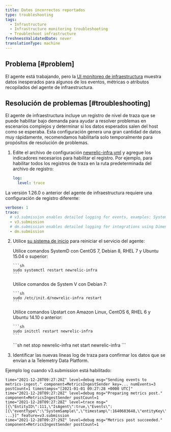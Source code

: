 ```yaml
---
title: Datos incorrectos reportados
type: troubleshooting
tags:
  - Infrastructure
  - Infrastructure monitoring troubleshooting
  - Troubleshoot infrastructure
freshnessValidatedDate: never
translationType: machine
---
```


## Problema [#problem]

El agente está trabajando, pero la [UI monitoreo de infraestructura](/docs/infrastructure/infrastructure-ui-pages/infra-hosts-ui-page) muestra datos inesperados para algunos de los eventos, métricas o atributos recopilados del agente de infraestructura.

## Resolución de problemas [#troubleshooting]

El agente de infraestructura incluye un registro de nivel de traza que se puede habilitar bajo demanda para ayudar a resolver problemas en escenarios complejos y determinar si los datos esperados salen del host como se esperaba. Esta configuración genera una gran cantidad de datos muy rápidamente, recomendamos habilitarla solo temporalmente para propósitos de resolución de problemas.

1. Edite el archivo de configuración [newrelic-infra.yml](/docs/infrastructure/install-infrastructure-agent/configuration/infrastructure-agent-configuration-settings/#logging-variables) y agregue los indicadores necesarios para habilitar el registro. Por ejemplo, para habilitar todos los registros de traza en la ruta predeterminada del archivo de registro:

   ```yml
   log:
     level: trace
   ```

La versión 1.26.0 o anterior del agente de infraestructura requiere una configuración de registro diferente:

```yml
verbose: 1
trace: 
  # v3.submission enables detailed logging for events, examples: SystemSample, NetworkSample, etc.
  - v3.submission
  # dm.submission enables detailed logging for integrations using Dimensional Metric format. 
  - dm.submission
```

2. Utilice [su sistema de inicio](/docs/infrastructure/new-relic-infrastructure/configuration/start-stop-restart-check-infrastructure-agent-status#init-system) para reiniciar el servicio del agente:

   <CollapserGroup>
     <Collapser id="systemd-verify-status" title="Reinicie el agente con SystemD">
       Utilice comandos SystemD con CentOS 7, Debian 8, RHEL 7 y Ubuntu 15.04 o superior:

       ```sh
       sudo systemctl restart newrelic-infra
       ```
     </Collapser>

     <Collapser id="systemv-verify-status" title="Reinicie el agente con System V">
       Utilice comandos de System V con Debian 7:

       ```sh
       sudo /etc/init.d/newrelic-infra restart
       ```
     </Collapser>

     <Collapser id="upstart-verify-status" title="Reinicie el agente con Upstart">
       Utilice comandos Upstart con Amazon Linux, CentOS 6, RHEL 6 y Ubuntu 14.10 o anterior:

       ```sh
       sudo initctl restart newrelic-infra
       ```
     </Collapser>

     <Collapser id="windows-verify-status" title="Reinicie el agente en Windows">
       ```sh
       net stop newrelic-infra
       net start newrelic-infra
       ```
     </Collapser>
   </CollapserGroup>

3. Identificar las nuevas líneas log de traza para confirmar los datos que se envían a la Telemetry Data Platform.

Ejemplo log cuando v3.submission está habilitado:

```log
time="2021-12-28T09:27:28Z" level=debug msg="Sending events to metrics-ingest." component=MetricsIngestSender key=... numEvents=3 postCount=1 timestamps="[2021-01-01 09:27:28 +0000 UTC]"
time="2021-12-28T09:27:28Z" level=debug msg="Preparing metrics post." component=MetricsIngestSender postCount=1
time="2021-12-28T09:27:28Z" level=trace msg="[{\"EntityID\":111,\"IsAgent\":true,\"Events\":[{\"eventType\":\"SystemSample\",\"timestamp\":1640683648,\"entityKey\":\"...\",\"cpuPercent\":0.2004008016032026, ...}]" feature=v3.submission
time="2021-12-28T09:27:29Z" level=debug msg="Metrics post succeeded." component=MetricsIngestSender postCount=1
```